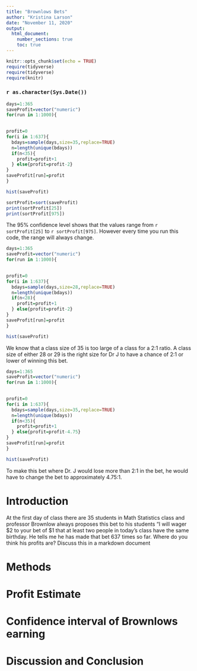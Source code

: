 ```yaml
---
title: "Brownlows Bets"
author: "Kristina Larson"
date: "November 11, 2020"
output: 
  html_document:
    number_sections: true
    toc: true
---
```


```r
knitr::opts_chunk$set(echo = TRUE)
require(tidyverse)
require(tidyverse)
require(knitr)
```
### `r as.character(Sys.Date())`

```r
days=1:365
saveProfit=vector("numeric")
for(run in 1:1000){

  
profit=0
for(i in 1:637){ 
  bdays=sample(days,size=35,replace=TRUE)
  n=length(unique(bdays))
  if(n<35){
    profit=profit+1
  } else{profit=profit-2}
}
saveProfit[run]=profit
}

```
```r
hist(saveProfit)
```
```r
sortProfit=sort(saveProfit)
print(sortProfit[25])
print(sortProfit[975])
```

The 95% confidence level shows that the values range from `r sortProfit[25]` to `r sortProfit[975]`. However every time you run this code, the range will always change. 


```r
days=1:365
saveProfit=vector("numeric")
for(run in 1:1000){

  
profit=0
for(i in 1:637){ 
  bdays=sample(days,size=28,replace=TRUE)
  n=length(unique(bdays))
  if(n<28){
    profit=profit+1
  } else{profit=profit-2}
}
saveProfit[run]=profit
}

```
```r
hist(saveProfit)
```



We know that a class size of 35 is too large of a class for a 2:1 ratio. A class size of either 28 or 29 is the right size for Dr J to have a chance of 2:1 or lower of winning this bet. 

```r
days=1:365
saveProfit=vector("numeric")
for(run in 1:1000){

  
profit=0
for(i in 1:637){ 
  bdays=sample(days,size=35,replace=TRUE)
  n=length(unique(bdays))
  if(n<35){
    profit=profit+1
  } else{profit=profit-4.75}
}
saveProfit[run]=profit
}

```
```r
hist(saveProfit)
```

To make this bet where Dr. J would lose more than 2:1 in the bet, he would have to change the bet to approximately 4.75:1. 

<!-- We recommend you use git branches -- create a separate branch for each major section i.e. Introduction, Methods, Results, Inferential Results, and Discussion and Conclusions - leave the YAML block untouched until the final merge where you put in your own name !-->

# Introduction

<!--In this section you explain what you are trying to show.  Where did the data come from?  What is the research or other question you are trying to answer?!-->

 At the first day of class there are 35 students in Math Statistics class and professor Brownlow always proposes this bet to his students "I will wager $2 to your bet of $1 that at least two people in today's class have  the same birthday.  He tells me he has made that bet 637 times so far. Where do you think his profits are? Discuss this in a markdown document

# Methods

<!--Decide on your methods:  In this section explain the approach you will take to attack the issue --- how will you decide on a likely estimate of professor Brownlow's earnings or losses after 637 bets. Also explain how you construct a 95% confidence interval about your estimate of his winnings !-->


# Profit Estimate

<!--Explain and display the results of your method of coming up with the estimate of professor Brownlows betting profits!-->


# Confidence interval of Brownlows earning

<!--Explain and display your method of coming up with a 95% confidence interval of  professor Brownlows winnings (or losings)-->


# Discussion and Conclusion

<!--Discussion and conclusion here.  If professor Brownlow is consistantly making or losing money how could he change his payout so that his profits center on zero?  Also discuss what size his class should be in order to have his current scheme balance at zero profit.!-->

